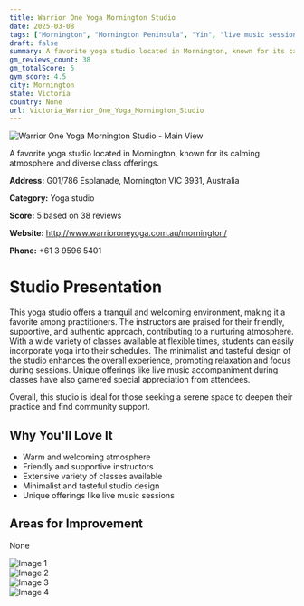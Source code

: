 ```yaml
---
title: Warrior One Yoga Mornington Studio
date: 2025-03-08
tags: ["Mornington", "Mornington Peninsula", "Yin", "live music sessions", "atmosphere", "facility", "Mornington"]  
draft: false
summary: A favorite yoga studio located in Mornington, known for its calming atmosphere and diverse class offerings.
gm_reviews_count: 38
gm_totalScore: 5
gym_score: 4.5
city: Mornington
state: Victoria
country: None
url: Victoria_Warrior_One_Yoga_Mornington_Studio
---
```


<div className="aspect-[16/9] relative my-8">
  <img 
    src="https://lh5.googleusercontent.com/p/AF1QipMPTVYIoA6on1j51UKoSzGzXnpaTpXRsrYsivls=w1920-h1080-k-no"
    alt="Warrior One Yoga Mornington Studio - Main View"
    className="object-cover absolute inset-0 w-full h-full rounded-lg"
  />
</div>

A favorite yoga studio located in Mornington, known for its calming atmosphere and diverse class offerings.

**Address:** G01/786 Esplanade, Mornington VIC 3931, Australia

**Category:** Yoga studio

**Score:** 5 based on 38 reviews

**Website:** http://www.warrioroneyoga.com.au/mornington/

**Phone:** +61 3 9596 5401

# Studio Presentation

This yoga studio offers a tranquil and welcoming environment, making it a favorite among practitioners. The instructors are praised for their friendly, supportive, and authentic approach, contributing to a nurturing atmosphere. With a wide variety of classes available at flexible times, students can easily incorporate yoga into their schedules. The minimalist and tasteful design of the studio enhances the overall experience, promoting relaxation and focus during sessions. Unique offerings like live music accompaniment during classes have also garnered special appreciation from attendees.

Overall, this studio is ideal for those seeking a serene space to deepen their practice and find community support.

## Why You'll Love It

- Warm and welcoming atmosphere
- Friendly and supportive instructors
- Extensive variety of classes available
- Minimalist and tasteful studio design
- Unique offerings like live music sessions

## Areas for Improvement

None

<div className="grid grid-cols-1 xl:grid-cols-2 gap-4 my-8">
<div className="aspect-[4/3] relative"><img src="https://lh5.googleusercontent.com/p/AF1QipM2JLkE_u_KNVMT-zsPqB1rgFGv5TPIORzrdba7=w1920-h1080-k-no" alt="Image 1" className="object-cover absolute inset-0 w-full h-full rounded-lg" /></div>
<div className="aspect-[4/3] relative"><img src="https://lh5.googleusercontent.com/p/AF1QipMs8e9dU877U3qLc_94LVKcQapIeKadlbCerKvN=w1920-h1080-k-no" alt="Image 2" className="object-cover absolute inset-0 w-full h-full rounded-lg" /></div>
<div className="aspect-[4/3] relative"><img src="https://lh5.googleusercontent.com/p/AF1QipO2LiOd0tyRCQCnCJzCcw6zSnB2yEdZugz9AKC9=w1920-h1080-k-no" alt="Image 3" className="object-cover absolute inset-0 w-full h-full rounded-lg" /></div>
<div className="aspect-[4/3] relative"><img src="https://lh5.googleusercontent.com/p/AF1QipN7rc_d-AiMqFQGkylr3r6vZMJeaA82LTBvJrlO=w1920-h1080-k-no" alt="Image 4" className="object-cover absolute inset-0 w-full h-full rounded-lg" /></div>
</div>